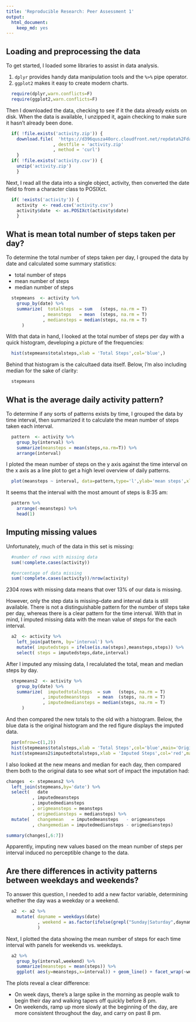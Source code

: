 ```yaml
---
title: 'Reproducible Research: Peer Assessment 1'
output:
  html_document:
    keep_md: yes
---
```



## Loading and preprocessing the data
To get started, I loaded some libraries to assist in data analysis.

1. `dplyr` provides handy data manipulation tools and the `%>%` pipe operator.
2. `ggplot2` makes it easy to create modern charts.

```r
  require(dplyr,warn.conflicts=F)
  require(ggplot2,warn.conflicts=F)
```


Then I downloaded the data, checking to see if it the data already exists on disk. When the data is available, I unzipped it, again checking to make sure it hasn't already been done.

```r

  if( !file.exists('activity.zip')) {
    download.file(  'https://d396qusza40orc.cloudfront.net/repdata%2Fdata%2Factivity.zip'
                  , destfile = 'activity.zip'
                  , method = 'curl')
    }
  if( !file.exists('activity.csv')) {
    unzip('activity.zip')
    }
```

Next, I read all the data into a single object, activity, then converted the date field to from a character class to POSIXct.

```r
  if( !exists('activity')) {
    activity  <- read.csv('activity.csv')
    activity$date  <- as.POSIXct(activity$date)
    }
```


## What is mean total number of steps taken per day?

To determine the total number of steps taken per day, I grouped the data by date and calculated some summary statistics: 

* total number of steps
* mean number of steps
* median number of steps

```r
  stepmeans  <- activity %>%
    group_by(date) %>%
    summarize(  totalsteps  = sum   (steps, na.rm = T)
              , meansteps   = mean  (steps, na.rm = T)
              , mediansteps = median(steps, na.rm = T)
      )
```

With that data in hand, I looked at the total number of steps per day with a quick histogram, developing a picture of the frequencies:
```r
  hist(stepmeans$totalsteps,xlab = 'Total Steps',col='blue',)
```

Behind that histogram is the calcultaed data itself. Below, I'm also including median for the sake of clarity:
```r
  stepmeans
```


## What is the average daily activity pattern?

To determine if any sorts of patterns exists by time, I grouped the data by time interval, then summarized it to calculate the mean number of steps taken each interval.

```r
  pattern  <- activity %>%
    group_by(interval) %>%
    summarize(meansteps = mean(steps,na.rm=T)) %>%
    arrange(interval)
```

I ploted the mean number of steps on the y axis against the time interval on the x axis as a line plot to get a high level overview of daily patterns.
```r
  plot(meansteps ~ interval, data=pattern,type='l',ylab='mean steps',xlab='interval')
```

It seems that the interval with the most amount of steps is 8:35 am:
```r
  pattern %>%
    arrange(-meansteps) %>%
    head(1)
```

  

## Imputing missing values
Unfortunately, much of the data in this set is missing:
```r
  #number of rows with missing data
  sum(!complete.cases(activity))

  #percentage of data missing
  sum(!complete.cases(activity))/nrow(activity)
```

2304 rows with missing data means that over 13% of our data is missing.

However, only the step data is missing--date and interval data is still available. There is not a distinguishable pattern for the number of steps take per day, whereas there is a clear pattern for the time interval. With that in mind, I imputed missing data with the mean value of steps for the each interval.

```r
  a2  <- activity %>%
    left_join(pattern, by='interval') %>%
    mutate( imputedsteps = ifelse(is.na(steps),meansteps,steps)) %>%
    select( steps = imputedsteps,date,interval)
```

After I imputed any missing data, I recalulated the total, mean and median steps by day.
```r
  stepmeans2  <- activity %>%
    group_by(date) %>%
    summarize(  imputedtotalsteps  = sum   (steps, na.rm = T)
              , imputedmeansteps   = mean  (steps, na.rm = T)
              , imputedmediansteps = median(steps, na.rm = T)
      )
```

And then compared the new totals to the old with a histogram. Below, the blue data is the original histogram and the red figure displays the imputed data.
```r
  par(mfrow=c(1,2))
  hist(stepmeans$totalsteps,xlab = 'Total Steps',col='blue',main='Original')
  hist(stepmeans2$imputedtotalsteps,xlab = 'Imputed Steps',col='red',main='Imputed')
```

I also looked at the new means and median for each day, then compared them both to the original data to see what sort of impact the imputation had:

```r
changes  <- stepmeans2 %>%
  left_join(stepmeans,by='date') %>%
  select(   date
          , imputedmeansteps
          , imputedmediansteps
          , origmeansteps = meansteps
          , origmediansteps = mediansteps) %>%
  mutate(   changemean   = imputedmeansteps   - origmeansteps
          , changemedian = imputedmediansteps - origmediansteps)

summary(changes[,6:7])
```

Apparently, imputing new values based on the mean number of steps per interval induced no perceptible change to the data.


## Are there differences in activity patterns between weekdays and weekends?

To answer this question, I needed to add a new factor variable, determining whether the day was a weekday or a weekend.

```r
  a2  <- a2 %>%
    mutate( dayname = weekdays(date)
            , weekend = as.factor(ifelse(grepl("Sunday|Saturday",dayname),"weekend","weekday"))
            )
```

Next, I plotted the data showing the mean number of steps for each time interval with panels for weekends vs. weekdays.

```r
  a2 %>%
    group_by(interval,weekend) %>%
    summarize(meansteps = mean(steps)) %>%
    ggplot( aes(y=meansteps,x=interval)) + geom_line() + facet_wrap(~weekend)
```

The plots reveal a clear difference: 

* On week days, there's a large spike in the morning as people walk to begin their day and walking tapers off quickly before 8 pm. 
* On weekends, ramp up more slowly at the beginning of the day, are more consistent throughout the day, and carry on past 8 pm. 